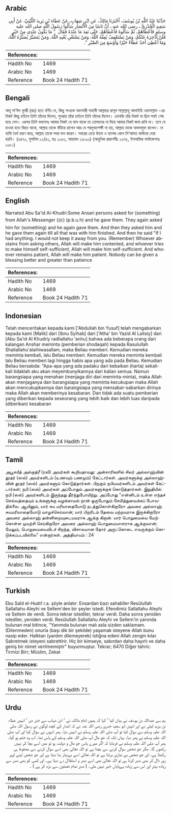 ## Arabic


<div dir="rtl" lang="ar" style={{fontSize:'larger',backgroundColor:'#f8f9fa',padding:20}}>
حَدَّثَنَا عَبْدُ اللَّهِ بْنُ يُوسُفَ، أَخْبَرَنَا مَالِكٌ، عَنِ ابْنِ شِهَابٍ، عَنْ عَطَاءِ بْنِ يَزِيدَ اللَّيْثِيِّ، عَنْ أَبِي سَعِيدٍ الْخُدْرِيِّ ـ رضى الله عنه ـ أَنَّ نَاسًا مِنَ الأَنْصَارِ سَأَلُوا رَسُولَ اللَّهِ صلى الله عليه وسلم فَأَعْطَاهُمْ، ثُمَّ سَأَلُوهُ فَأَعْطَاهُمْ، حَتَّى نَفِدَ مَا عِنْدَهُ فَقَالَ ‏ "‏ مَا يَكُونُ عِنْدِي مِنْ خَيْرٍ فَلَنْ أَدَّخِرَهُ عَنْكُمْ، وَمَنْ يَسْتَعْفِفْ يُعِفَّهُ اللَّهُ، وَمَنْ يَسْتَغْنِ يُغْنِهِ اللَّهُ، وَمَنْ يَتَصَبَّرْ يُصَبِّرْهُ اللَّهُ، وَمَا أُعْطِيَ أَحَدٌ عَطَاءً خَيْرًا وَأَوْسَعَ مِنَ الصَّبْرِ ‏"‏‏.‏
</div>
<div style={{backgroundColor:'#f8f9fa',padding:20, marginBottom: 10}}><table> <thead> <tr> <th>References:</th> <th></th> </tr> </thead> <tbody><tr><td>Hadith No</td><td>1469</td></tr><tr><td>Arabic No</td><td>1469</td></tr><tr><td>Reference</td><td>Book 24 Hadith 71</td></tr></tbody></table></div>

## Bengali


<div dir="ltr" lang="bn" style={{fontSize:'larger',backgroundColor:'#f8f9fa',padding:20}}>
আবূ সা‘ঈদ খুদরী (রাঃ) হতে বর্ণিত যে, কিছু সংখ্যক আনসারী সাহাবী আল্লাহর রাসূল সাল্লাল্লাহু আলাইহি ওয়াসাল্লাম -এর নিকট কিছু চাইলে তিনি তাঁদের দিলেন, পুনরায় তাঁরা চাইলে তিনি তাঁদের দিলেন। এমনকি তাঁর নিকট যা ছিল সবই শেষ হয়ে গেল। এরপর তিনি বললেনঃ আমার নিকট যে মাল থাকে তা তোমাদের না দিয়ে আমার নিকট জমা রাখি না। তবে যে চাওয়া হতে বিরত থাকে, আল্লাহ তাকে বাঁচিয়ে রাখেন আর যে পরমুখাপেক্ষী না হয়, আল্লাহ তাকে অভাবমুক্ত রাখেন। যে ব্যক্তি ধৈর্য ধারণ করে, আল্লাহ তাকে সবর দান করেন। সবরের চেয়ে উত্তম ও ব্যাপক কোন নি‘আমত কাউকে দেয়া হয়নি। (৬৪৭০, মুসলিম ১২/৪২, হাঃ ১০৫৩, আহমাদ ১১৮৯০) (আধুনিক প্রকাশনীঃ ১৩৭৫, ইসলামিক ফাউন্ডেশনঃ ১৩৮১)
</div>
<div style={{backgroundColor:'#f8f9fa',padding:20, marginBottom: 10}}><table> <thead> <tr> <th>References:</th> <th></th> </tr> </thead> <tbody><tr><td>Hadith No</td><td>1469</td></tr><tr><td>Arabic No</td><td>1469</td></tr><tr><td>Reference</td><td>Book 24 Hadith 71</td></tr></tbody></table></div>

## English


<div dir="ltr" lang="en" style={{fontSize:'larger',backgroundColor:'#f8f9fa',padding:20}}>
Narrated Abu Sa'id Al-Khudri:Some Ansari persons asked for (something) from Allah's Messenger (ﷺ) (p.b.u.h) and he gave them. They again asked him for (something) and he again gave them. And then they asked him and he gave them again till all that was with him finished. And then he said "If I had anything. I would not keep it away from you. (Remember) Whoever abstains from asking others, Allah will make him contented, and whoever tries to make himself self-sufficient, Allah will make him self-sufficient. And whoever remains patient, Allah will make him patient. Nobody can be given a blessing better and greater than patience
</div>
<div style={{backgroundColor:'#f8f9fa',padding:20, marginBottom: 10}}><table> <thead> <tr> <th>References:</th> <th></th> </tr> </thead> <tbody><tr><td>Hadith No</td><td>1469</td></tr><tr><td>Arabic No</td><td>1469</td></tr><tr><td>Reference</td><td>Book 24 Hadith 71</td></tr></tbody></table></div>

## Indonesian


<div dir="ltr" lang="id" style={{fontSize:'larger',backgroundColor:'#f8f9fa',padding:20}}>
Telah menceritakan kepada kami ['Abdullah bin Yusuf] telah mengabarkan kepada kami [Malik] dari [Ibnu Syihab] dari ['Atha' bin Yazid Al Laitsiy] dari [Abu Sa'id Al Khudriy radliallahu 'anhu] bahwa ada beberapa orang dari kalangan Anshar meminta (pemberian shodaqah) kepada Rasulullah Shallallahu'alaihiwasallam, maka Beliau memberi. Kemudian mereka meminta kembali, lalu Beliau memberi. Kemudian mereka meminta kembali lalu Beliau memberi lagi hingga habis apa yang ada pada Beliau. Kemudian Beliau bersabda: "Apa-apa yang ada padaku dari kebaikan (harta) sekali-kali tidaklah aku akan meyembunyikannya dari kalian semua. Namun barangsiapa yang menahan (menjaga diri dari meminta-minta), maka Allah akan menjaganya dan barangsiapa yang meminta kecukupan maka Allah akan mencukupkannya dan barangsiapa yang mensabar-sabarkan dirinya maka Allah akan memberinya kesabaran. Dan tidak ada suatu pemberian yang diberikan kepada seseorang yang lebih baik dan lebih luas daripada (diberikan) kesabaran
</div>
<div style={{backgroundColor:'#f8f9fa',padding:20, marginBottom: 10}}><table> <thead> <tr> <th>References:</th> <th></th> </tr> </thead> <tbody><tr><td>Hadith No</td><td>1469</td></tr><tr><td>Arabic No</td><td>1469</td></tr><tr><td>Reference</td><td>Book 24 Hadith 71</td></tr></tbody></table></div>

## Tamil


<div dir="ltr" lang="ta" style={{fontSize:'larger',backgroundColor:'#f8f9fa',padding:20}}>
அபூசயீத் அல்குத்ரீ (ரலி) அவர்கள் கூறியதாவது: அன்சாரிகளில் சிலர் அல்லாஹ்வின் தூதர் (ஸல்) அவர்களிடம் (உணவும் பணமும்) கேட்டார்கள். அவர்களுக்கு அல்லாஹ்வின் தூதர் (ஸல்) அவர்களும் கொடுத்தார்கள். பிறகும் நபியவர்களிடம் அவர்கள் கேட்டார்கள்; நபி (ஸல்) அவர்கள் அப்போதும் அவர்களுக்குக் கொடுத்தார்கள். இறுதியில் நபி (ஸல்) அவர்களிடம் இருந்தது தீர்ந்துபோயிற்று. அப்போது “என்னிடம் உள்ள எந்தச் செல்வத்தையும் உங்களுக்கு வழங்காமல் நான் ஒருபோதும் சேமித்துவைக்கப் போவதில்லை. ஆயினும், யார் சுய மரியாதையோடு நடத்துகொள்கிறாரோ அவரை அல்லாஹ் சுயமரியாதையோடு வாழச்செய்வான்; யார் பிறரிடம் தேவை யற்றவராக இருக்கிறாரோ அவரை அல்லாஹ் தன்னிறைவுடையவராக ஆக்கு கிறான். யார் பொறுமையை மேற்கொள்ள முயற்சி செய்கிறாரோ அவரை அல்லாஹ் பொறுமையாளராக ஆக்குவான்; மேலும், பொறுமையைவிடச் சிறந்த, விசாலமான தோர் அருட்கொடை எவருக்கும் கொடுக்கப்படவில்லை” என்றார்கள். அத்தியாயம் : 24
</div>
<div style={{backgroundColor:'#f8f9fa',padding:20, marginBottom: 10}}><table> <thead> <tr> <th>References:</th> <th></th> </tr> </thead> <tbody><tr><td>Hadith No</td><td>1469</td></tr><tr><td>Arabic No</td><td>1469</td></tr><tr><td>Reference</td><td>Book 24 Hadith 71</td></tr></tbody></table></div>

## Turkish


<div dir="ltr" lang="tr" style={{fontSize:'larger',backgroundColor:'#f8f9fa',padding:20}}>
Ebu Saîd el-Hudrî r.a. şöyle anlatır: Ensardan bazı sahabîler Resûlullah Sallallahu Aleyhi ve Sellem'den bir şeyler istedi. Efendimiz Sallallahu Aleyhi ve Sellem de verdi. Sonra tekrar istediler, tekrar verdi. Daha sonra yeniden istediler, yeniden verdi. Resûlullah Sallallahu Aleyhi ve Sellem'in yanında bulunan mal bitince, "Yanımda bulunan malı asla sizden saklamam. (Dilenmeden) onurla (başı dik bir şekilde) yaşamak isteyene Allah bunu nasip eder. Halktan (yardım dilemeyerek) istiğna edeni Allah zengin kılar. Sabretmek isteyeni sabrettirir. Hiç bir kimseye, sabırdan daha hayırlı ve daha geniş bir nimet verilmemiştir" buyurmuştur. Tekrar; 6470 Diğer tahric: Tirmizi Birr; Müslim, Zekat
</div>
<div style={{backgroundColor:'#f8f9fa',padding:20, marginBottom: 10}}><table> <thead> <tr> <th>References:</th> <th></th> </tr> </thead> <tbody><tr><td>Hadith No</td><td>1469</td></tr><tr><td>Arabic No</td><td>1469</td></tr><tr><td>Reference</td><td>Book 24 Hadith 71</td></tr></tbody></table></div>

## Urdu


<div dir="rtl" lang="ur" style={{fontSize:'larger',backgroundColor:'#f8f9fa',padding:20}}>
ہم سے عبداللہ بن یوسف نے بیان کیا ‘ کہا کہ ہمیں امام مالک نے ‘ ابن شہاب سے خبر دی ‘ انہیں عطاء بن یزید لیثی نے اور انہیں ابو سعید خدری رضی اللہ عنہ نے کہ انصار کے کچھ لوگوں نے رسول اللہ صلی اللہ علیہ وسلم سے سوال کیا تو آپ صلی اللہ علیہ وسلم نے انہیں دیا۔ پھر انہوں نے سوال کیا اور آپ صلی اللہ علیہ وسلم نے پھر دیا۔ یہاں تک کہ جو مال آپ صلی اللہ علیہ وسلم کے پاس تھا۔ اب وہ ختم ہو گیا۔ پھر آپ صلی اللہ علیہ وسلم نے فرمایا کہ اگر میرے پاس جو مال و دولت ہو تو میں اسے بچا کر نہیں رکھوں گا۔ مگر جو شخص سوال کرنے سے بچتا ہے تو اللہ تعالیٰ بھی اسے سوال کرنے سے محفوظ ہی رکھتا ہے۔ اور جو شخص بے نیازی برتتا ہے تو اللہ تعالیٰ اسے بےنیاز بنا دیتا ہے اور جو شخص اپنے اوپر زور ڈال کر بھی صبر کرتا ہے تو اللہ تعالیٰ بھی اسے صبر و استقلال دے دیتا ہے۔ اور کسی کو بھی صبر سے زیادہ بہتر اور اس سے زیادہ بےپایاں خیر نہیں ملی۔ ( صبر تمام نعمتوں سے بڑھ کر ہے ) ۔
</div>
<div style={{backgroundColor:'#f8f9fa',padding:20, marginBottom: 10}}><table> <thead> <tr> <th>References:</th> <th></th> </tr> </thead> <tbody><tr><td>Hadith No</td><td>1469</td></tr><tr><td>Arabic No</td><td>1469</td></tr><tr><td>Reference</td><td>Book 24 Hadith 71</td></tr></tbody></table></div>